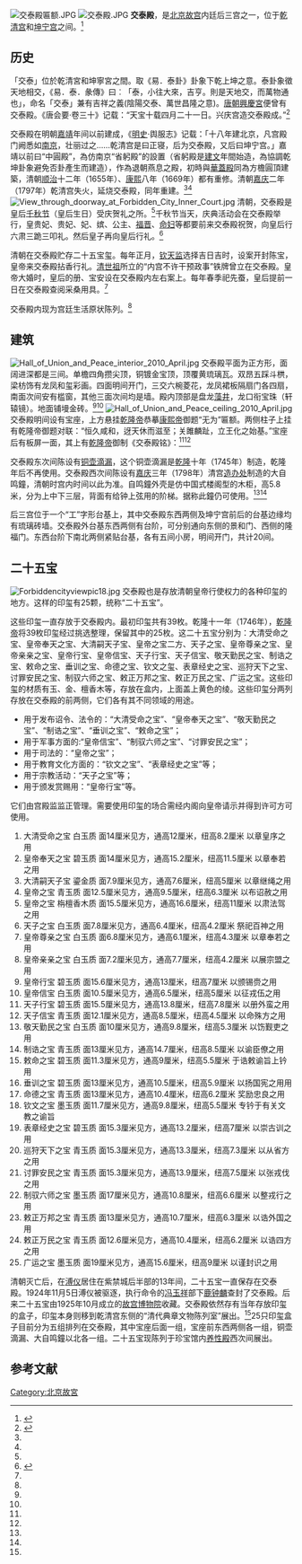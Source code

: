 {{Coord|39.9205514|116.396934|type:landmark_region:CN-11_source:GoogleMaps|display=title}}
{{Veil|time=2015-09-12T06:20:27+00:00}}
{{Otheruses|subject=北京故宮的交泰殿|other=朝鮮王朝景福宮的交泰殿|景福宮 (韓國)}}
[[File:交泰殿匾额.JPG|thumb]]
[[File:交泰殿.JPG|thumb]]
'''交泰殿'''，是[[北京故宫|北京故宫]]内廷后三宫之一，位于[[乾清宫|乾清宫]]和[[坤宁宫|坤宁宫]]之间。<ref name=jtd>{{Cite web |url=http://www.dpm.org.cn/www_oldweb/China/phoweb/BuildingPage/1/B499.htm |title=交泰殿，故宫博物院，于2014-11-19查阅 |accessdate=2014-11-18 |archive-date=2014-11-29 |archive-url=https://web.archive.org/web/20141129035336/http://www.dpm.org.cn/www_oldweb/China/phoweb/BuildingPage/1/B499.htm |dead-url=no }}</ref>

==历史==
「交泰」位於乾清宮和坤寧宮之間。取《易．泰卦》卦象下乾上坤之意。泰卦象徵天地相交，《易．泰．彖傳》曰︰「泰，小往大來，吉亨。則是天地交，而萬物通也」，命名「交泰」兼有吉祥之義(陰陽交泰、萬世昌隆之意)。[[唐朝|唐朝]][[興慶宮|興慶宮]]便曾有交泰殿。《唐会要·卷三十》记载：“天宝十载四月二十一日。兴庆宫造交泰殿成。”<ref>{{Cite web |url=http://www.cssn.cn/sjxz/xsjdk/zgjd/sb/zsl_14314/thy/201311/t20131120_850497.shtml |title=唐会要·卷三十 |accessdate=2014-11-18 |archive-date=2018-12-30 |archive-url=https://web.archive.org/web/20181230181253/http://www.cssn.cn/sjxz/xsjdk/zgjd/sb/zsl_14314/thy/201311/t20131120_850497.shtml |dead-url=no }}</ref>

交泰殿在明朝[[嘉靖|嘉靖]]年间以前建成，《[[明史|明史]]·舆服志》记载：「十八年建北京，凡宫殿门阙悉如[[南京|南京]]，壮丽过之……乾清宫是曰正寝，后为交泰殿，又后曰坤宁宫。」嘉靖以前曰“中圓殿”，為仿南京“省躬殿”的設置（省躬殿是[[建文|建文]]年間始造，為協調乾坤卦象避免否卦產生而建造），作為退朝燕息之殿，初時與[[中和殿|華蓋殿]]同為方檐圓頂建築，清朝[[顺治|顺治]]十二年（1655年）、[[康熙|康熙]]八年（1669年）都有重修。清朝[[嘉庆|嘉庆]]二年（1797年）乾清宫失火，延烧交泰殿，同年重建。<ref name="cri"/><ref name=jtd/>
[[File:View_through_doorway_at_Forbidden_City_Inner_Court.jpg|thumb]]
清朝，交泰殿是皇后[[千秋节|千秋节]]（皇后生日）受庆贺礼之所。<ref name=jtd/>千秋节当天，庆典活动会在交泰殿举行，皇贵妃、贵妃、妃、嫔、公主、[[福晋|福晋]]、[[命妇|命妇]]等都要前来交泰殿祝贺，向皇后行六肃三跪三叩礼。然后皇子再向皇后行礼。<ref name="可爱北京">{{cite book|title=可爱的北京系列：故宫春秋|author=[[刘北汜|刘北汜]]|publisher=北京少年儿童出版社|isbn=7-5301-0201-X|date=1991年1月}}</ref>

清朝在交泰殿贮存二十五宝玺。每年正月，[[钦天监|钦天监]]选择吉日吉时，设案开封陈宝，皇帝来交泰殿拈香行礼。[[清世祖|清世祖]]所立的“内宫不许干预政事”铁牌曾立在交泰殿。皇帝大婚时，皇后的册、宝安设在交泰殿内左右案上。每年春季祀先蚕，皇后提前一日在交泰殿查阅采桑用具。<ref name=jtd/>

交泰殿内现为宫廷生活原状陈列。<ref name=jtd/>

==建筑==
[[File:Hall_of_Union_and_Peace_interior_2010_April.jpg|thumb]]
交泰殿平面为正方形，面阔进深都是三间。单檐四角攒尖顶，铜镀金宝顶，顶覆黄琉璃瓦。双昂五踩斗栱，梁枋饰有龙凤和玺彩画。四面明间开门，三交六椀菱花，龙凤裙板隔扇门各四扇，南面次间安有槛窗，其他三面次间均是墙。殿内顶部是盘龙[[藻井|藻井]]，龙口衔宝珠（轩辕镜）。地面铺墁金砖。<ref name="cri" /><ref name=jtd/>
[[File:Hall_of_Union_and_Peace_ceiling_2010_April.jpg|thumb]]
交泰殿明间设有宝座，上方悬挂[[乾隆帝|乾隆帝]]恭摹[[康熙帝|康熙帝]]御题“无为”匾额。两侧柱子上挂有乾隆帝御题对联：“恒久咸和，迓天休而滋至；关雎麟趾，立王化之始基。”宝座后有板屏一面，其上有[[乾隆帝|乾隆帝]]御制《交泰殿铭》：<ref name="cri" /><ref name=jtd/>

{{引用|
交泰殿铭

乾清宫后、坤宁宫前，殿名“交泰”，象取也。天丕显祖宗，奉兹宫殿居正，临民曰明、曰旦，始惟宫壼，逮德为邻以御家邦，必本修身用祗循，亦钦责实健，显卓中所其无逸，财成辅相，小往大来，无为以治，殿楹“无为”一匾为皇祖御书，圣训昭垂，小人道消，君子道长，以左右民，尚慎充盛，持盈保泰，勿恤其孚，亿万斯年，凛怀永图。

乾隆壬辰孟春之吉，御制并书。}}

交泰殿东次间陈设有[[铜壶滴漏|铜壶滴漏]]，这个铜壶滴漏是[[乾隆|乾隆]]十年（1745年）制造，乾隆年后不再使用。交泰殿西次间陈设有[[嘉庆|嘉庆]]三年（1798年）清宫[[造办处|造办处]]制造的大自鸣鐘，清朝时宫内时间以此为准。自鸣鐘外壳是仿中国式楼阁型的木柜，高5.8米，分为上中下三层，背面有给钟上弦用的阶梯。据称此鐘仍可使用。<ref name=cri/><ref name=jtd/>

后三宫位于一个“工”字形台基上，其中交泰殿东西两侧及坤宁宫前后的台基边缘均有琉璃砖墙。交泰殿外台基东西两侧有台阶，可分别通向东侧的景和门、西侧的隆福门。东西台阶下南北两侧紧贴台基，各有五间小房，明间开门，共计20间。

== 二十五宝 ==
[[File:Forbiddencityviewpic18.jpg|thumb]]
交泰殿也是存放清朝皇帝行使权力的各种印玺的地方。这样的印玺有25颗，统称“二十五宝”。

这些印玺一直存放于交泰殿内。最初印玺共有39枚。乾隆十一年（1746年），[[乾隆帝|乾隆帝]]将39枚印玺经过挑选整理，保留其中的25枚。这二十五宝分别为：大清受命之宝、皇帝奉天之宝、大清嗣天子宝、皇帝之宝二方、天子之宝、皇帝尊亲之宝、皇帝亲亲之宝、皇帝行宝、皇帝信宝、天子行宝、天子信宝、敬天勤民之宝、制诰之宝、敕命之宝、垂训之宝、命德之宝、钦文之玺、表章经史之宝、巡狩天下之宝、讨罪安民之宝、制驭六师之宝、敕正万邦之宝、敕正万民之宝、广运之宝。这些印玺的材质有玉、金、檀香木等，存放在盒内，上面盖上黄色的绫。这些印玺分两列存放在交泰殿的前两侧，它们各有其不同领域的用途。
*用于发布诏令、法令的：“大清受命之宝”、“皇帝奉天之宝”、“敬天勤民之宝”、“制诰之宝”、“垂训之宝”、“敕命之宝”；
*用于军事方面的:“皇帝信宝”、“制驭六师之宝”、“讨罪安民之宝”；
*用于司法的：“皇帝之宝”；
*用于教育文化方面的：“钦文之宝”、“表章经史之宝”等；
*用于宗教活动：“天子之宝”等；
*用于颁发赏赐用：“皇帝行宝”等。
它们由宫殿监监正管理。需要使用印玺的场合需经内阁向皇帝请示并得到许可方可使用。

{{HideH|二十五宝}}
#大清受命之宝 白玉质 面14厘米见方，通高12厘米，纽高8.2厘米 以章皇序之用
#皇帝奉天之宝 碧玉质 面14厘米见方，通高15.2厘米，纽高11.5厘米 以章奉若之用
#大清嗣天子宝 鎏金质 面7.9厘米见方，通高7.6厘米，纽高5厘米 以章继绳之用
#皇帝之宝 青玉质 面12.5厘米见方，通高9.5厘米，纽高6.3厘米 以布诏赦之用
#皇帝之宝 栴檀香木质 面15.5厘米见方，通高16.6厘米，纽高11厘米 以肃法驾之用
#天子之宝 白玉质 面7.8厘米见方，通高6.4厘米，纽高4.2厘米 祭祀百神之用
#皇帝尊亲之宝 白玉质 面6.8厘米见方，通高6.1厘米，纽高4.3厘米 以章奉若之用
#皇帝亲亲之宝 白玉质 面7.2厘米见方，通高7.7厘米，纽高4.2厘米 以展宗盟之用
#皇帝行宝 碧玉质 面15.6厘米见方，通高13厘米，纽高7厘米 以颁锡赍之用
#皇帝信宝 白玉质 面10.5厘米见方，通高6.5厘米，纽高5厘米 以征戎伍之用
#天子行宝 碧玉质 面15.5厘米见方，通高13.8厘米，纽高7.8厘米 以册外蛮之用
#天子信宝 青玉质 面12.1厘米见方，通高8.5厘米，纽高4.5厘米 以命殊方之用
#敬天勤民之宝 白玉质 面10厘米见方，通高9.8厘米，纽高5.3厘米 以饬觐吏之用
#制诰之宝 青玉质 面13厘米见方，通高14.7厘米，纽高8.5厘米 以谕臣僚之用
#敕命之宝 碧玉质 面11.3厘米见方，通高9厘米，纽高5.5厘米 于诰敕谕旨上钤用
#垂训之宝 碧玉质 面13厘米见方，通高10.5厘米，纽高5.9厘米 以扬国宪之用用
#命德之宝 青玉质 面13厘米见方，通高10.4厘米，纽高6.2厘米 奖励忠良之用
#钦文之宝 墨玉质 面11.7厘米见方，通高9.8厘米，纽高5.5厘米 专钤于有关文教之谕旨
#表章经史之宝 碧玉质 面15.3厘米见方，通高13.2厘米，纽高7厘米 以崇古训之用
#巡狩天下之宝 青玉质 面15.3厘米见方，通高13.3厘米，纽高7.3厘米 以从省方之用
#讨罪安民之宝 青玉质 面15.3厘米见方，通高13.9厘米，纽高7.5厘米 以张戎伐之用
#制驭六师之宝 墨玉质 面17厘米见方，通高10.8厘米，纽高6.6厘米 以整戎行之用
#敕正万邦之宝 青玉质 面13厘米见方，通高10.7厘米，纽高6.3厘米 以诰外国之用
#敕正万民之宝 青玉质 面12.6厘米见方，通高10.4厘米，纽高6.2厘米 以诰四方之用
#广运之宝 墨玉质 面19厘米见方，通高15.6厘米，纽高9厘米 以谨封识之用
{{HideF}}

清朝灭亡后，在[[溥仪|溥仪]]居住在紫禁城后半部的13年间，二十五宝一直保存在交泰殿。1924年11月5日溥仪被驱逐，执行命令的[[冯玉祥|冯玉祥]]部下[[鹿钟麟|鹿钟麟]]查封了交泰殿。后来二十五宝由1925年10月成立的[[故宫博物院|故宫博物院]]收藏。交泰殿依然存有当年存放印玺的盒子，印玺本身则移到乾清宫东侧的“清代典章文物陈列室”展出。<ref name="可爱北京"/>25只印玺盒子目前分为五组排列在交泰殿，其中宝座后面一组，宝座前东西两侧各一组，铜壶滴漏、大自鸣鐘以北各一组。二十五宝现陈列于珍宝馆内[[养性殿|养性殿]]西次间展出。

== 参考文献 ==
{{commonscat|Hall of Union and Peace (Forbidden City)}}
{{Reflist}}

{{Geographic Location
|西北 =增瑞门
|北 = [[坤宁宫|坤宁宫]]
|東北 = 永祥门
|西 = 隆福门
|中央 = '''交泰殿'''
|東 =景和门
|西南 =凤彩门、[[弘德殿|弘德殿]]
|南 =[[乾清宫|乾清宫]]
|東南 =[[昭仁殿|昭仁殿]]、龙光门
}}
{{北京中轴线}}

[[Category:北京故宮|Category:北京故宮]]